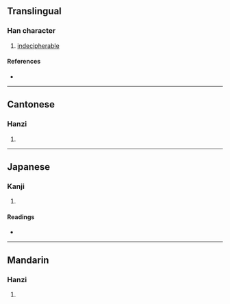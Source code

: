 {{character info/new}}
==Translingual==

===Han character===
{{Han char|rn=85|rad=水|as=11|sn=14|four=35130|canj=ELLP|ids=⿰氵患}}

# [[indecipherable]]

====References====
* {{Han ref|kx=0647.120|dkj=18177|dj=1057.110|hdz=31723.060|uh=6F36|ud=28470|bh=E2A1|bd=58017}}

----

==Cantonese==

===Hanzi===
{{yue-hanzi|jyut=waan6|y=waan6}}

# {{defn|lang=yue|sort=水11}}

----

==Japanese==

===Kanji===
{{ja-kanji|grade=|rs=水11}}

# {{defn|lang=ja|sort=水11}}

====Readings====
* {{ja-readings|on=[[かん]] (kan), [[がん]] (gan)|kun=[[はっきりしない]] (halkirishinai)}}

----

==Mandarin==

===Hanzi===
{{cmn-hanzi|pin=[[huàn]] ([[huan4]])|wg=huan<sup>4</sup>}}

# {{defn|lang=cmn|sort=水11}}